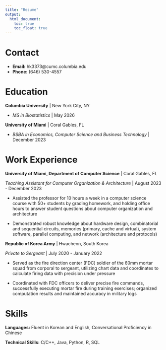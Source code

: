 ```yaml
---
title: "Resume"
output: 
  html_document:
    toc: true
    toc_float: true
---
```

# Contact

* **Email:** hk3373@cumc.columbia.edu
* **Phone:** (646) 530-4557

# Education

**Columbia University** | New York City, NY

* *MS in Biostatistics* | May 2026

**University of Miami** | Coral Gables, FL

* *BSBA in Economics, Computer Science and Business Technology* | December 2023

# Work Experience

**University of Miami, Department of Computer Science** | Coral Gables, FL	

*Teaching Assistant for Computer Organization & Architecture* | August 2023 - 
December 2023	

* Assisted the professor for 10 hours a week in a computer science course with 
50+ students by grading homework, and holding office hours to answer student 
questions about computer organization and architecture

* Demonstrated robust knowledge about hardware design, combinatorial and 
sequential circuits, memories (primary, cache and virtual), system software, 
parallel computing, and network (architecture and protocols)

**Republic of Korea Army** | Hwacheon, South Korea

*Private to Sergeant* | July 2020 - January 2022

* Served as the fire direction center (FDC) soldier of the 60mm mortar squad 
from corporal to sergeant, utilizing chart data and coordinates to calculate 
firing data with precision under pressure 

* Coordinated with FDC officers to deliver precise fire commands, successfully 
executing mortar fire during training exercises; organized computation results 
and maintained accuracy in military logs

# Skills

**Languages:** Fluent in Korean and English, Conversational Proficiency in 
Chinese

**Technical Skills:** C/C++, Java, Python, R, SQL
